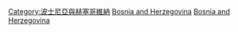 {{noteTA
|G1=國家
}}
{{Commonscat|Nature of Bosnia and Herzegovina}}
{{Portal|環境}}

[[Category:波士尼亞與赫塞哥維納|Category:波士尼亞與赫塞哥維納]]
[[Category:巴尔干半岛环境|Bosnia and Herzegovina]]
[[Category:歐洲各國環境|Bosnia and Herzegovina]]